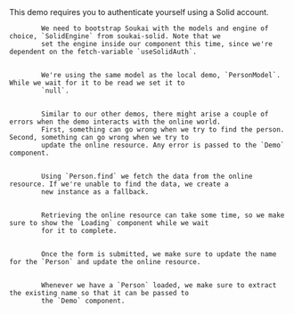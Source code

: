 
<Content>
    This demo requires you to authenticate yourself using a Solid account.
</Content>

<Code language="tsx" id="SoukaiSolidDemo" code={solidDemoCode} className="line-numbers">
    <CodeStep lines={["9-10", "17"]} title="Bootstrapping model">
        We need to bootstrap Soukai with the models and engine of choice, `SolidEngine` from soukai-solid. Note that we
        set the engine inside our component this time, since we're dependent on the fetch-variable `useSolidAuth`.
    </CodeStep>
    <CodeStep lines={["14"]} title="Preparing model">
        We're using the same model as the local demo, `PersonModel`. While we wait for it to be read we set it to
        `null`.
    </CodeStep>
    <CodeStep lines={["15", "23", "31-32", "35"]} title="Error handling">
        Similar to our other demos, there might arise a couple of errors when the demo interacts with the online world.
        First, something can go wrong when we try to find the person. Second, something can go wrong when we try to
        update the online resource. Any error is passed to the `Demo` component.
    </CodeStep>
    <CodeStep lines={["21-23"]} title="Loading model">
        Using `Person.find` we fetch the data from the online resource. If we're unable to find the data, we create a
        new instance as a fallback.
    </CodeStep>
    <CodeStep lines={["26-28"]} title="Loading state">
        Retrieving the online resource can take some time, so we make sure to show the `Loading` component while we wait
        for it to complete.
    </CodeStep>
    <CodeStep lines={["30-31"]} title="Updating online resource">
        Once the form is submitted, we make sure to update the name for the `Person` and update the online resource.
    </CodeStep>
    <CodeStep lines={["35"]} title="Reading name">
        Whenever we have a `Person` loaded, we make sure to extract the existing name so that it can be passed to
        the `Demo` component.
    </CodeStep>
</Code>
